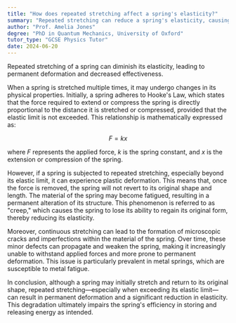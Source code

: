 ```yaml
---
title: "How does repeated stretching affect a spring's elasticity?"
summary: "Repeated stretching can reduce a spring's elasticity, causing it to become permanently deformed and less effective."
author: "Prof. Amelia Jones"
degree: "PhD in Quantum Mechanics, University of Oxford"
tutor_type: "GCSE Physics Tutor"
date: 2024-06-20
---
```


Repeated stretching of a spring can diminish its elasticity, leading to permanent deformation and decreased effectiveness.

When a spring is stretched multiple times, it may undergo changes in its physical properties. Initially, a spring adheres to Hooke's Law, which states that the force required to extend or compress the spring is directly proportional to the distance it is stretched or compressed, provided that the elastic limit is not exceeded. This relationship is mathematically expressed as:

$$
F = kx
$$

where $F$ represents the applied force, $k$ is the spring constant, and $x$ is the extension or compression of the spring.

However, if a spring is subjected to repeated stretching, especially beyond its elastic limit, it can experience plastic deformation. This means that, once the force is removed, the spring will not revert to its original shape and length. The material of the spring may become fatigued, resulting in a permanent alteration of its structure. This phenomenon is referred to as "creep," which causes the spring to lose its ability to regain its original form, thereby reducing its elasticity.

Moreover, continuous stretching can lead to the formation of microscopic cracks and imperfections within the material of the spring. Over time, these minor defects can propagate and weaken the spring, making it increasingly unable to withstand applied forces and more prone to permanent deformation. This issue is particularly prevalent in metal springs, which are susceptible to metal fatigue.

In conclusion, although a spring may initially stretch and return to its original shape, repeated stretching—especially when exceeding its elastic limit—can result in permanent deformation and a significant reduction in elasticity. This degradation ultimately impairs the spring's efficiency in storing and releasing energy as intended.
    